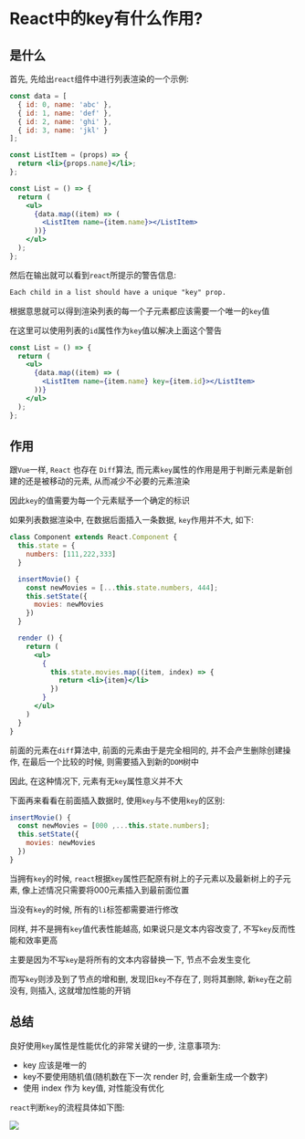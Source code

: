 # React中的key有什么作用?

## 是什么

首先, 先给出`react`组件中进行列表渲染的一个示例: 

```jsx
const data = [
  { id: 0, name: 'abc' },
  { id: 1, name: 'def' },
  { id: 2, name: 'ghi' },
  { id: 3, name: 'jkl' }
];

const ListItem = (props) => {
  return <li>{props.name}</li>;
};

const List = () => {
  return (
    <ul>
      {data.map((item) => (
        <ListItem name={item.name}></ListItem>
      ))}
    </ul>
  );
};
```

然后在输出就可以看到`react`所提示的警告信息: 

```tex
Each child in a list should have a unique "key" prop.
```

根据意思就可以得到渲染列表的每一个子元素都应该需要一个唯一的`key`值

在这里可以使用列表的`id`属性作为`key`值以解决上面这个警告

```jsx
const List = () => {
  return (
    <ul>
      {data.map((item) => (
        <ListItem name={item.name} key={item.id}></ListItem>
      ))}
    </ul>
  );
};
```

## 作用

跟`Vue`一样, `React` 也存在 `Diff`算法, 而元素`key`属性的作用是用于判断元素是新创建的还是被移动的元素, 从而减少不必要的元素渲染

因此`key`的值需要为每一个元素赋予一个确定的标识

如果列表数据渲染中, 在数据后面插入一条数据, `key`作用并不大, 如下: 

```jsx
class Component extends React.Component {
  this.state = {
    numbers: [111,222,333]
  }

  insertMovie() {
    const newMovies = [...this.state.numbers, 444];
    this.setState({
      movies: newMovies
    })
  }

  render () {
    return (
      <ul>
        {
          this.state.movies.map((item, index) => {
            return <li>{item}</li>
          })
        }
      </ul>
    )
  }
}
```

前面的元素在`diff`算法中, 前面的元素由于是完全相同的, 并不会产生删除创建操作, 在最后一个比较的时候, 则需要插入到新的`DOM`树中

因此, 在这种情况下, 元素有无`key`属性意义并不大

下面再来看看在前面插入数据时, 使用`key`与不使用`key`的区别: 

```js
insertMovie() {
  const newMovies = [000 ,...this.state.numbers];
  this.setState({
    movies: newMovies
  })
}
```

当拥有`key`的时候, `react`根据`key`属性匹配原有树上的子元素以及最新树上的子元素, 像上述情况只需要将000元素插入到最前面位置

当没有`key`的时候, 所有的`li`标签都需要进行修改

同样, 并不是拥有`key`值代表性能越高, 如果说只是文本内容改变了, 不写`key`反而性能和效率更高

主要是因为不写`key`是将所有的文本内容替换一下, 节点不会发生变化

而写`key`则涉及到了节点的增和删, 发现旧`key`不存在了, 则将其删除, 新`key`在之前没有, 则插入, 这就增加性能的开销

## 总结

良好使用`key`属性是性能优化的非常关键的一步, 注意事项为: 

- key 应该是唯一的
- key不要使用随机值(随机数在下一次 render 时, 会重新生成一个数字)
- 使用 index 作为 key值, 对性能没有优化

`react`判断`key`的流程具体如下图: 

![](https://static.vue-js.com/3b9afe10-dd69-11eb-ab90-d9ae814b240d.png)
